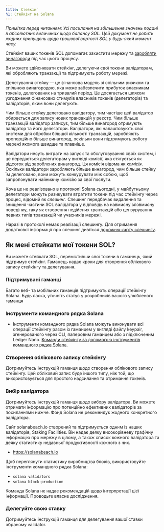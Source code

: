 ```yaml
---
title: Стейкінг
h1: Стейкінг на Solana
---
```


_Примітка перед читанням: Усі посилання на збільшення значень подані в
абсолютних величинах щодо балансу SOL. Цей документ не робить жодних припущень
щодо грошової вартості SOL у будь-який момент часу._

Стейкінг ваших токенів SOL допомагає захистити мережу та
[заробляти винагороди](https://docs.anza.xyz/implemented-proposals/staking-rewards)
під час цього процесу.

Ви можете здійснювати стейкінг, делегуючи свої токени валідаторам, які
обробляють транзакції та підтримують роботу мережі.

Делегування стейку — це фінансова модель зі спільним ризиком та спільною
винагородою, яка може забезпечити прибуток власникам токенів, делегованих на
тривалий період. Це досягається шляхом узгодження фінансових стимулів власників
токенів (делегаторів) та валідаторів, яким вони делегують.

Чим більше стейку делеговано валідатору, тим частіше цей валідатор обирається
для запису нових транзакцій у реєстр. Чим більше транзакцій валідатор записує,
тим більше винагород отримують валідатор та його делегатори. Валідатори, які
налаштовують свої системи для обробки більшої кількості транзакцій, заробляють
пропорційно більше винагород, оскільки вони підтримують роботу мережі якомога
швидше та плавніше.

Валідатори несуть витрати на запуск та обслуговування своїх систем, і це
передається делегаторам у вигляді комісії, яка стягується як відсоток від
зароблених винагород. Ця комісія відома як _комісія_. Оскільки валідатори
заробляють більше винагород, чим більше стейку їм делеговано, вони можуть
конкурувати між собою, щоб запропонувати найнижчу комісію за свої послуги.

Хоча це не реалізовано в протоколі Solana сьогодні, у майбутньому делегатори
можуть ризикувати втратити токени під час стейкінгу через процес, відомий як
_слешинг_. Слешинг передбачає видалення та знищення частини SOL валідатора у
відповідь на навмисну зловмисну поведінку, таку як створення недійсних
транзакцій або цензурування певних типів транзакцій чи учасників мережі.

Наразі в протоколі немає реалізації слешингу. Для отримання додаткової
інформації про слешинг дивіться
[дорожню карту слешингу](https://docs.anza.xyz/proposals/optimistic-confirmation-and-slashing#slashing-roadmap).

## Як мені стейкати мої токени SOL?

Ви можете стейкати SOL, перемістивши свої токени в гаманець, який підтримує
стейкінг. Гаманець надає кроки для створення облікового запису стейкінгу та
делегування.

### Підтримувані гаманці

Багато веб- та мобільних гаманців підтримують операції стейкінгу Solana. Будь
ласка, уточніть статус у розробників вашого улюбленого гаманця

### Інструменти командного рядка Solana

- Інструменти командного рядка Solana можуть виконувати всі операції стейкінгу
  разом із гаманцем у вигляді файлу keypair, згенерованого через CLI, паперовим
  гаманцем або з підключеним Ledger Nano.
  [Команди стейкінгу за допомогою інструментів командного рядка Solana](https://docs.anza.xyz/cli/examples/delegate-stake).

### Створення облікового запису стейкінгу

Дотримуйтесь інструкцій гаманця щодо створення облікового запису стейкінгу. Цей
обліковий запис буде іншого типу, ніж той, що використовується для простого
надсилання та отримання токенів.

### Вибір валідатора

Дотримуйтесь інструкцій гаманця щодо вибору валідатора. Ви можете отримати
інформацію про потенційно ефективних валідаторів за посиланнями нижче. Фонд
Solana не рекомендує жодного конкретного валідатора.

Сайт solanabeach.io створений та підтримується одним із наших валідаторів,
Staking Facilities. Він надає деяку високорівневу графічну інформацію про мережу
в цілому, а також список кожного валідатора та деяку статистику недавньої
продуктивності кожного з них.

- https://solanabeach.io

Щоб переглянути статистику виробництва блоків, використовуйте інструменти
командного рядка Solana:

- `solana validators`
- `solana block-production`

Команда Solana не надає рекомендацій щодо інтерпретації цієї інформації.
Проводьте власне дослідження.

### Делегуйте свою ставку

Дотримуйтесь інструкцій гаманця для делегування вашої ставки обраному validator.
